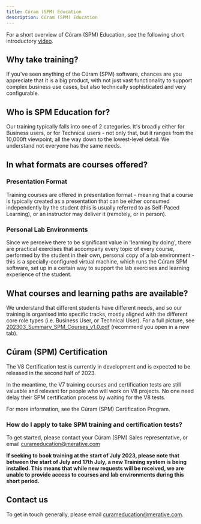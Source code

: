 ```yaml
---
title: Cúram (SPM) Education
description: Cúram (SPM) Education
---
```


For a short overview of Cúram (SPM) Education, see the following short introductory <a href="https://youtu.be/3H9YaVM0au0" target="_blank" >video</a>.

## Why take training?

If you've seen anything of the Cúram (SPM) software, chances are you appreciate that it is a big product, with not just vast functionality to support complex business use cases, but also technically sophisticated and very configurable.

## Who is SPM Education for?

Our training typically falls into one of 2 categories. It's broadly either for Business users, or for Technical users - not only that, but it ranges from the 10,000ft viewpoint, all the way down to the lowest-level detail. We understand not everyone has the same needs.

## In what formats are courses offered?

### Presentation Format

Training courses are offered in presentation format - meaning that a course is typically created as a presentation that can be either consumed independently by the student (this is usually referred to as Self-Paced Learning), or an instructor may deliver it (remotely, or in person).

### Personal Lab Environments

Since we perceive there to be significant value in 'learning by doing', there are practical exercises that accompany every topic of every course, performed by the student in their own, personal copy of a lab environment - this is a specially-configured virtual machine, which runs the Cúram SPM software, set up in a certain way to support the lab exercises and learning experience of the student.

## What courses and learning paths are available?

We understand that different students have different needs, and so our training is organised into specific tracks, mostly aligned with the different core role types (i.e. Business User, or Technical User). For a full picture, see [202303_Summary_SPM_Courses_v1.0.pdf](/pdf/education/202303_Summary_SPM_Courses_v1.0.pdf) (recommend you open in a new tab).

## Cúram (SPM) Certification

The V8 Certification test is currently in development and is expected to be released in the second half of 2023.

In the meantime, the V7 training courses and certification tests are still valuable and relevant for people who will work on V8 projects. No one need delay their SPM certification process by waiting for the V8 tests.

For more information, see the <Link to="/spm/education/certification">Cúram (SPM) Certification Program</Link>.

### How do I apply to take SPM training and certification tests?

To get started, please contact your Cúram (SPM) Sales representative, or email [curameducation@merative.com](mailto:curameducation@merative.com)

**If seeking to book training at the start of July 2023, please note that between the start of July and 17th July, a new Training system is being installed. This means that while new requests will be received, we are unable to provide access to courses and lab environments during this short period.**

## Contact us

To get in touch generally, please email [curameducation@merative.com](mailto:curameducation@merative.com).